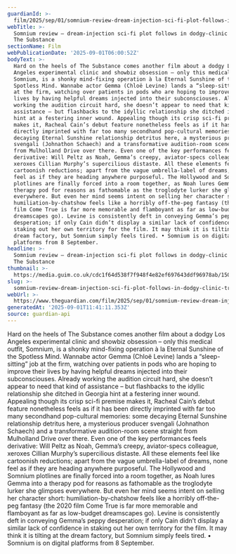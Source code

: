 ```yaml
---
guardianId: >-
  film/2025/sep/01/somnium-review-dream-injection-sci-fi-plot-follows-in-dodgy-clinic-tracks-of-the-substance
webTitle: >-
  Somnium review – dream-injection sci-fi plot follows in dodgy-clinic tracks of
  The Substance
sectionName: Film
webPublicationDate: '2025-09-01T06:00:52Z'
bodyText: >-
  Hard on the heels of The Substance comes another film about a dodgy Los
  Angeles experimental clinic and showbiz obsession – only this medical outfit,
  Somnium, is a shonky mind-fixing operation à la Eternal Sunshine of the
  Spotless Mind. Wannabe actor Gemma (Chloë Levine) lands a “sleep-sitting” job
  at the firm, watching over patients in pods who are hoping to improve their
  lives by having helpful dreams injected into their subconsciouses. Already
  working the audition circuit hard, she doesn’t appear to need that kind of
  assistance – but flashbacks to the idyllic relationship she ditched in Georgia
  hint at a festering inner wound. Appealing though its crisp sci-fi premise
  makes it, Racheal Cain’s debut feature nonetheless feels as if it has been
  directly imprinted with far too many secondhand pop-cultural memories: some
  decaying Eternal Sunshine relationship detritus here, a mysterious producer
  svengali (Johnathon Schaech) and a transformative audition-room scene straight
  from Mulholland Drive over there. Even one of the key performances feels
  derivative: Will Peltz as Noah, Gemma’s creepy, aviator-specs colleague,
  xeroxes Cillian Murphy’s supercilious distaste. All these elements feel like
  cartoonish reductions; apart from the vague umbrella-label of dreams, none
  feel as if they are heading anywhere purposeful. The Hollywood and Somnium
  plotlines are finally forced into a room together, as Noah lures Gemma into a
  therapy pod for reasons as fathomable as the troglodyte lurker she glimpses
  everywhere. But even her mind seems intent on selling her character short:
  humiliation-by-chatshow feels like a horribly off-the-peg fantasy (the 2020
  film Come True is far more memorable and flamboyant as far as low-budget
  dreamscapes go). Levine is consistently deft in conveying Gemma’s peppy
  desperation; if only Cain didn’t display a similar lack of confidence in
  staking out her own territory for the film. It may think it is tilting at the
  dream factory, but Somnium simply feels tired. • Somnium is on digital
  platforms from 8 September.
headline: >-
  Somnium review – dream-injection sci-fi plot follows in dodgy-clinic tracks of
  The Substance
thumbnail: >-
  https://media.guim.co.uk/cdc1f64d538f7f948f4e82ef697643ddf96978ab/1502_0_3291_2636/500.jpg
slug: >-
  somnium-review-dream-injection-sci-fi-plot-follows-in-dodgy-clinic-tracks-of-the-substance
webUrl: >-
  https://www.theguardian.com/film/2025/sep/01/somnium-review-dream-injection-sci-fi-plot-follows-in-dodgy-clinic-tracks-of-the-substance
generatedAt: '2025-09-01T11:41:11.353Z'
source: guardian-api
---
```

Hard on the heels of The Substance comes another film about a dodgy Los Angeles experimental clinic and showbiz obsession – only this medical outfit, Somnium, is a shonky mind-fixing operation à la Eternal Sunshine of the Spotless Mind. Wannabe actor Gemma (Chloë Levine) lands a “sleep-sitting” job at the firm, watching over patients in pods who are hoping to improve their lives by having helpful dreams injected into their subconsciouses. Already working the audition circuit hard, she doesn’t appear to need that kind of assistance – but flashbacks to the idyllic relationship she ditched in Georgia hint at a festering inner wound. Appealing though its crisp sci-fi premise makes it, Racheal Cain’s debut feature nonetheless feels as if it has been directly imprinted with far too many secondhand pop-cultural memories: some decaying Eternal Sunshine relationship detritus here, a mysterious producer svengali (Johnathon Schaech) and a transformative audition-room scene straight from Mulholland Drive over there. Even one of the key performances feels derivative: Will Peltz as Noah, Gemma’s creepy, aviator-specs colleague, xeroxes Cillian Murphy’s supercilious distaste. All these elements feel like cartoonish reductions; apart from the vague umbrella-label of dreams, none feel as if they are heading anywhere purposeful. The Hollywood and Somnium plotlines are finally forced into a room together, as Noah lures Gemma into a therapy pod for reasons as fathomable as the troglodyte lurker she glimpses everywhere. But even her mind seems intent on selling her character short: humiliation-by-chatshow feels like a horribly off-the-peg fantasy (the 2020 film Come True is far more memorable and flamboyant as far as low-budget dreamscapes go). Levine is consistently deft in conveying Gemma’s peppy desperation; if only Cain didn’t display a similar lack of confidence in staking out her own territory for the film. It may think it is tilting at the dream factory, but Somnium simply feels tired. • Somnium is on digital platforms from 8 September.
